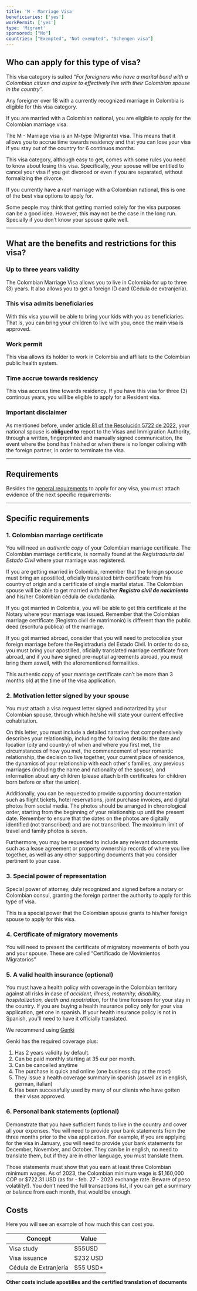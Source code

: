 ```yaml
---
title: 'M - Marriage Visa'
beneficiaries: ['yes']
workPermit: ['yes']
type: 'Migrant'
sponsored: ["No"]
countries: ["Exempted", "Not exempted", "Schengen visa"]
---
```

## Who can apply for this type of visa?

This visa category is suited “*For foreigners who have a marital bond with a Colombian citizen and aspire to effectively live with their Colombian spouse in the country*”.

Any foreigner over 18 with a currently recognized marriage in Colombia is eligible for this visa category.

If you are married with a Colombian national, you are eligible to apply for the Colombian marriage visa.

The M - Marriage visa is an M-type (Migrante) visa. This means that it allows you to accrue time towards residency and that you can lose your visa if you stay out of the country for 6 continuos months.

This visa category, although easy to get, comes with some rules you need to know about losing this visa. Specifically, your spouse will be entitled to cancel your visa if you get divorced or even if you are separated, without formalizing the divorce.

If you currently have a *real* marriage with a Colombian national, this is one of the best visa options to apply for.

Some people may think that getting married solely for the visa purposes can be a good idea. However, this may not be the case in the long run. Specially if you don’t know your spouse quite well.

---

## What are the benefits and restrictions for this visa?

### **Up to three years validity**

The Colombian Marriage Visa allows you to live in Colombia for up to three (3) years. It also allows you to get a foreign ID card (Cédula de extranjería).

### **This visa admits beneficiaries**

With this visa you will be able to bring your kids with you as beneficiaries. That is, you can bring your children to live with you, once the main visa is approved.

### W**ork permit**

This visa allows its holder to work in Colombia and affiliate to the Colombian public health system. 

### T**ime accrue towards residency**

This visa accrues time towards residency. If you have this visa for three (3) continous years, you will be eligible to apply for a Resident visa.

### **Important disclaimer**

As mentioned before, under [article 81 of the Resolución 5722 de 2022](https://www.cancilleria.gov.co/sites/default/files/Normograma/docs/resolucion_minrelaciones_5477_2022.htm#81), your national spouse is **obligued to** report to the Visas and Immigration Authority, through a written, fingerprinted and manually signed communication, the event where the bond has finished or when there is no longer coliving with the foreign partner, in order to terminate the visa. 

---

## Requirements

Besides the [general requirements](https://www.notion.so/General-visa-application-rules-1dc2c565143e4adb95086f993f184e36?pvs=21) to apply for any visa, you must attach evidence of the next specific requirements:

---

## Specific requirements

### 1. Colombian marriage certificate

You will need an *authentic copy* of your Colombian marriage certificate. The Colombian marriage certificate, is normally found at the *Registraduría del Estado Civil* where your marriage was registered.

If you are getting married in Colombia, remember that the foreign spouse must bring an apostilled, oficially translated birth certificate from his country of origin and a certificate of single marital status. The Colombian spouse will be able to get married with his/her ***Registro civil de nacimiento*** and his/her Colombian cédula de ciudadanía.

If you got married in Colombia, you will be able to get this certificate at the Notary where your marriage was issued. Remember that the Colombian marriage certificate (Registro civil de matrimonio) is different than the public deed (escritura pública) of the marriage.

If you got married abroad, consider that you will need to protocolize your foreign marriage before the Registraduría del Estado Civil. In order to do so, you must bring your apostilled, oficially translated marriage certificate from abroad, and if you have signed pre-nuptial agreements abroad, you must bring them aswell, with the aforementioned formalities.

This authentic copy of your marriage certificate can’t be more than 3 months old at the time of the visa application.

### 2. Motivation letter signed by your spouse

You must attach a visa request letter signed and notarized by your Colombian spouse, through which he/she will state your current effective cohabitation. 

On this letter, you must include a detailed narrative that comprehensively describes your relationship,  including the following details: the date and location (city and country) of when and where you first met, the circumstances of how you met, the commencement of your romantic relationship, the decision to live together, your current place of residence, the dynamics of your relationship with each other's families, any previous marriages (including the name and nationality of the spouse), and information about any children (please attach birth certificates for children born before or after the union).

Additionally, you can be requested to provide supporting documentation such as flight tickets, hotel reservations, joint purchase invoices, and digital photos from social media. The photos should be arranged in chronological order, starting from the beginning of your relationship up until the present date. Remember to ensure that the dates on the photos are digitally identified (not transcribed) and are not transcribed. The maximum limit of travel and family photos is seven.

Furthermore, you may be requested to include any relevant documents such as a lease agreement or property ownership records of where you live together, as well as any other supporting documents that you consider pertinent to your case.

### 3. Special power of representation

Special power of attorney, duly recognized and signed before a notary or Colombian consul, granting the foreign partner the authority to apply for this type of visa.

This is a special power that the Colombian spouse grants to his/her foreign spouse to apply for this visa.

### 4. Certificate of migratory movements

You will need to present the certificate of migratory movements of both you and your spouse. These are called “Certificado de Movimientos Migratorios”

### 5. A valid **health insurance (optional)**

You must have a health policy with coverage in the Colombian territory against all risks in case of *accident, illness, maternity, disability, hospitalization, death and repatriation*, for the time foreseen for your stay in the country. If you are buying a health insurance policy only for your visa application, get one in spanish. If your health insurance policy is not in Spanish, you'll need to have it officially translated.

We recommend using [Genki](https://genki.world/?with=capitaleme)

Genki has the required coverage plus: 

1. Has 2 years validity by default. 
2. Can be paid monthly starting at 35 eur per month. 
3. Can be cancelled anytime 
4. The purchase is quick and online (one business day at the most) 
5. They issue a health coverage summary in spanish (aswell as in english, german, italian) 
6. Has been successfully used by many of our clients who have gotten their visas approved.

### 6. Personal **bank statements (optional)**

Demonstrate that you have sufficient funds to live in the country and cover all your expenses. You will need to provide your bank statements from the three months prior to the visa application. For example, if you are applying for the visa in January, you will need to provide your bank statements for December, November, and October. They can be in english, no need to translate them, but if they are in other language, you must translate them.

Those statements must show that you earn at least three Colombian minimum wages. As of 2023, the Colombian minimum wage is $1,160,000 COP or $722.31 USD (as for - feb. 27 - 2023 exchange rate. Beware of peso volatility!). You don’t need the full transactions list, if you can get a summary or balance from each month, that would be enough.

## Costs

Here you will see an example of how much this can cost you.

| Concept | Value |
| --- | --- |
| Visa study | $55USD |
| Visa issuance | $232 USD |
| Cédula de Extranjería | $55 USD* |

**Other costs include apostilles and the certified translation of documents**